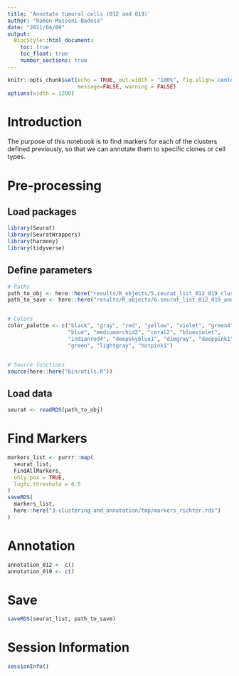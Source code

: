 ```yaml
---
title: 'Annotate tumoral cells (012 and 019)'
author: "Ramon Massoni-Badosa"
date: "2021/04/09"
output: 
  BiocStyle::html_document:
    toc: true
    toc_float: true
    number_sections: true
---
```


```r
knitr::opts_chunk$set(echo = TRUE, out.width = "100%", fig.align='center', 
                      message=FALSE, warning = FALSE)
options(width = 1200)
```


# Introduction

The purpose of this notebook is to find markers for each of the clusters defined previously, so that we can annotate them to specific clones or cell types.


# Pre-processing

## Load packages

```r
library(Seurat)
library(SeuratWrappers)
library(harmony)
library(tidyverse)
```


## Define parameters

```r
# Paths
path_to_obj <- here::here("results/R_objects/5.seurat_list_012_019_clustered.rds")
path_to_save <- here::here("results/R_objects/6.seurat_list_012_019_annotated.rds")


# Colors
color_palette <- c("black", "gray", "red", "yellow", "violet", "green4",
                   "blue", "mediumorchid2", "coral2", "blueviolet",
                   "indianred4", "deepskyblue1", "dimgray", "deeppink1",
                   "green", "lightgray", "hotpink1")


# Source functions
source(here::here("bin/utils.R"))
```


## Load data

```r
seurat <- readRDS(path_to_obj)
```


# Find Markers

```r
markers_list <- purrr::map(
  seurat_list,
  FindAllMarkers,
  only.pos = TRUE,
  logfc.threshold = 0.5
)
saveRDS(
  markers_list,
  here::here("3-clustering_and_annotation/tmp/markers_richter.rds")
)
```


# Annotation

```r
annotation_012 <- c()
annotation_019 <- c()
```




# Save

```r
saveRDS(seurat_list, path_to_save)
```


# Session Information

```r
sessionInfo()
```
